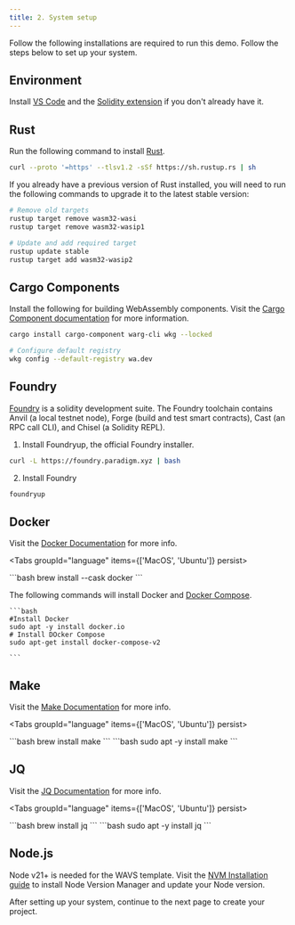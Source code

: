 ```yaml
---
title: 2. System setup
---
```


Follow the following installations are required to run this demo. Follow the steps below to set up your system.

## Environment

Install [VS Code](https://code.visualstudio.com/download) and the [Solidity extension](https://marketplace.visualstudio.com/items?itemName=JuanBlanco.solidity) if you don't already have it.

## Rust

Run the following command to install [Rust](https://www.rust-lang.org/tools/install).
```bash
curl --proto '=https' --tlsv1.2 -sSf https://sh.rustup.rs | sh
```

<Callout title="Upgrade Rust" type="info">

If you already have a previous version of Rust installed, you will need to run the following commands to upgrade it to the latest stable version:

```bash
# Remove old targets
rustup target remove wasm32-wasi
rustup target remove wasm32-wasip1

# Update and add required target
rustup update stable
rustup target add wasm32-wasip2
```
</Callout>


## Cargo Components

Install the following for building WebAssembly components. Visit the [Cargo Component documentation](https://github.com/bytecodealliance/cargo-component#installation) for more information.

```bash
cargo install cargo-component warg-cli wkg --locked

# Configure default registry
wkg config --default-registry wa.dev
```

## Foundry

[Foundry](https://book.getfoundry.sh/) is a solidity development suite. The Foundry toolchain contains Anvil (a local testnet node), Forge (build and test smart contracts), Cast (an RPC call CLI), and Chisel (a Solidity REPL).


1. Install Foundryup, the official Foundry installer.

```bash
curl -L https://foundry.paradigm.xyz | bash
```

2. Install Foundry

```bash
foundryup
```

## Docker

Visit the [Docker Documentation](https://docs.docker.com/get-started/get-docker/) for more info.

<Tabs groupId="language" items={['MacOS', 'Ubuntu']} persist>

  <Tab value="MacOS">
    ```bash
    brew install --cask docker
    ```
  </Tab>

  <Tab value="Ubuntu">

  The following commands will install Docker and [Docker Compose](https://docs.docker.com/compose/).

    ```bash
    #Install Docker
    sudo apt -y install docker.io
    # Install DOcker Compose
    sudo apt-get install docker-compose-v2

    ```
  </Tab>

</Tabs>



## Make

Visit the [Make Documentation](https://www.gnu.org/software/make/manual/make.html) for more info.


<Tabs groupId="language" items={['MacOS', 'Ubuntu']} persist>

  <Tab value="MacOS">
    ```bash
    brew install make
    ```
  </Tab>

  <Tab value="Ubuntu">
    ```bash
    sudo apt -y install make
    ```
  </Tab>

</Tabs>


## JQ

Visit the [JQ Documentation](https://jqlang.org/download/) for more info.

<Tabs groupId="language" items={['MacOS', 'Ubuntu']} persist>

  <Tab value="MacOS">
    ```bash
    brew install jq
    ```
  </Tab>

  <Tab value="Ubuntu">
    ```bash
    sudo apt -y install jq
    ```
  </Tab>

</Tabs>

## Node.js

Node v21+ is needed for the WAVS template. Visit the [NVM Installation guide](https://github.com/nvm-sh/nvm?tab=readme-ov-file#installing-and-updating) to install Node Version Manager and update your Node version.


After setting up your system, continue to the next page to create your project.
